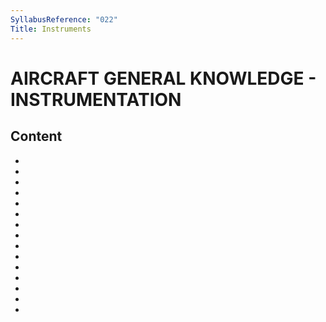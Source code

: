 ```yaml
---
SyllabusReference: "022"
Title: Instruments
---
```


# AIRCRAFT GENERAL KNOWLEDGE - INSTRUMENTATION

## Content

- <Link href="022.01" />
- <Link href="022.02" />
- <Link href="022.03" />
- <Link href="022.04" />
- <Link href="022.05" />
- <Link href="022.06" />
- <Link href="022.07" />
- <Link href="022.08" />
- <Link href="022.09" />
- <Link href="022.10" />
- <Link href="022.11" />
- <Link href="022.12" />
- <Link href="022.13" />
- <Link href="022.14" />
- <Link href="022.15" />
